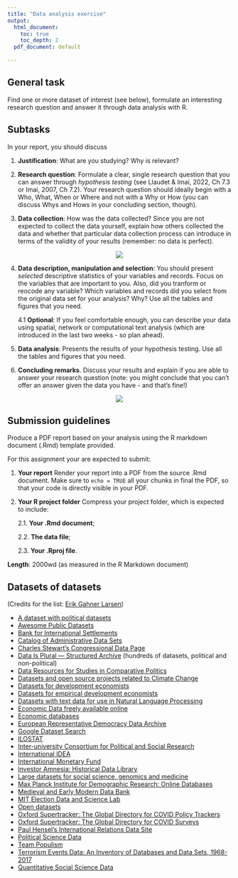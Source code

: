 ```yaml
---
title: "Data analysis exercise"
output:
  html_document:
    toc: true
    toc_depth: 2
  pdf_document: default
  
---
```


## General task

Find one or more dataset of interest (see below), formulate an interesting research question and answer it through data analysis with R. 

## Subtasks

In your report, you should discuss

1. **Justification**: What are you studying? Why is relevant? 

2. **Research question**: Formulate a clear, single research question that you can answer through *hypothesis testing* (see Llaudet & Imai, 2022, Ch 7.3 or Imai, 2007, Ch 7.2). Your research question should ideally begin with a Who, What, When or Where and not with a Why or How (you can discuss Whys and Hows in your concluding section, though).

3. **Data collection**: How was the data collected? Since you are not expected to collect the data yourself, explain how others collected the data and whether that particular data collection process can introduce in terms of the validity of your results (remember: no data is perfect).

<center>![](https://media.giphy.com/media/9RWcytIJi3uYo/giphy.gif)</center>

4. **Data description, manipulation and selection**: You should present *selected* descriptive statistics of your variables and records. Focus on the variables that are important to you.  Also, did you tranform or reocode any variable? Which variables and records did you select from the original data set for your analysis? Why? Use all the tables and figures that you need. 

    4.1 **Optional**: If you feel comfortable enough, you can describe your data using spatial, network or computational text analysis (which are introduced in the last two weeks - so plan ahead). 

5. **Data analysis**: Presents the results of your hypothesis testing. Use all the tables and figures that you need. 

6. **Concluding remarks**. Discuss your results and explain if you are able to answer your research question (note: you might conclude that you can't offer an answer given the data you have - and that's fine!)

<center>![](https://media.giphy.com/media/5T06fayphNrPayKYak/giphy.gif)</center>

## Submission guidelines

Produce a PDF report based on your analysis using the R markdown document (.Rmd) template provided. 

For this assignment your are expected to submit:

1. **Your report** Render your report into a PDF from the source .Rmd document. Make sure to `echo = TRUE` all your chunks in final the PDF, so that your code is directly visible in your PDF.

2. **Your R project folder** Compress your project folder, which is expected to include:

    2.1. **Your .Rmd document**;
  
    2.2. **The data file**;
  
    2.3. **Your .Rproj file**.
    
**Length**: 2000wd (as measured in the R Markdown document)

## Datasets of datasets

(Credits for the list: [Erik Gahner Larsen](https://github.com/erikgahner))

- [A dataset with political datasets](https://github.com/erikgahner/PolData)
- [Awesome Public Datasets](https://github.com/awesomedata/awesome-public-datasets)
- [Bank for International Settlements](https://www.bis.org/statistics/index.htm)
- [Catalog of Administrative Data Sets](https://www.povertyactionlab.org/catalog-administrative-data-sets)
- [Charles Stewart's Congressional Data Page](http://web.mit.edu/17.251/www/data_page.html)
- [Data Is Plural — Structured Archive](https://docs.google.com/spreadsheets/d/1wZhPLMCHKJvwOkP4juclhjFgqIY8fQFMemwKL2c64vk/edit#gid=0) (hundreds of datasets, political and non-political)
- [Data Resources for Studies in Comparative Politics](https://docs.google.com/spreadsheets/d/1S-dMeDrg8kXElEvZyWelQfMANCmpmwpprbqGglYs4Ws/pubhtml?gid=325169251&single=true)
- [Datasets and open source projects related to Climate Change](https://github.com/KKulma/climate-change-data)
- [Datasets for development economists](http://devecondata.blogspot.com)
- [Datasets for empirical development economists](https://sites.google.com/site/medevecon/development-economics/devecondata)
- [Datasets with text data for use in Natural Language Processing](https://github.com/niderhoff/nlp-datasets)
- [Economic Data freely available online](https://www.economicsnetwork.ac.uk/data_sets)
- [Economic databases](https://ec.europa.eu/info/business-economy-euro/indicators-statistics/economic-databases_en)
- [European Representative Democracy Data Archive](http://www.erdda.se/)
- [Google Dataset Search](https://datasetsearch.research.google.com/)
- [ILOSTAT](https://ilostat.ilo.org/)
- [Inter-university Consortium for Political and Social Research](https://www.icpsr.umich.edu/icpsrweb/ICPSR/)
- [International IDEA](https://www.idea.int/data-tools)
- [International Monetary Fund](https://www.imf.org/en/Data)
- [Investor Amnesia: Historical Data Library](https://investoramnesia.com/historical-data/) 
- [Large datasets for social science, genomics and medicine](https://docs.google.com/spreadsheets/d/1ISYoRpx6A098m582lS4XDS2P9fdfKdAfA4ILjW44byY/edit)
- [Max Planck Institute for Demographic Research: Online Databases](https://www.demogr.mpg.de/en/projects_publications/online_databases_1906/default.htm)
- [Medieval and Early Modern Data Bank](https://memdb.libraries.rutgers.edu/)
- [MIT Election Data and Science Lab](https://electionlab.mit.edu/data)
- [Open datasets](https://docs.google.com/spreadsheets/d/1ejOJTNTL5ApCuGTUciV0REEEAqvhI2Rd2FCoj7afops/edit#gid=0)
- [Oxford Supertracker: The Global Directory for COVID Policy Trackers](https://supertracker.spi.ox.ac.uk/policy-trackers/)
- [Oxford Supertracker: The Global Directory for COVID Surveys](https://supertracker.spi.ox.ac.uk/surveys/)
- [Paul Hensel's International Relations Data Site](http://www.paulhensel.org/data.html)
- [Political Science Data](https://www.poliscidata.com/)
- [Team Populism](http://populism.byu.edu/Pages/Data)
- [Terrorism Events Data: An Inventory of Databases and Data Sets, 1968-2017](http://www.terrorismanalysts.com/pt/index.php/pot/article/view/622/html)
- [Quantitative Social Science Data](https://f.briatte.org/teaching/quanti/data/)


